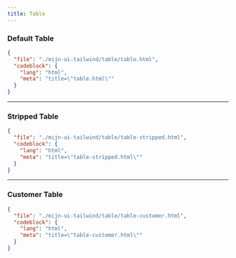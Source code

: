 ```yaml
---
title: Table
---
```


### Default Table

<TWComponentPreview src="/table/table" />

```json doc-gen:file
{
  "file": "./mijn-ui-tailwind/table/table.html",
  "codeblock": {
    "lang": "html",
    "meta": "title=\"table.html\""
  }
}
```

---

### Stripped Table

<TWComponentPreview src="/table/table-stripped" />

```json doc-gen:file
{
  "file": "./mijn-ui-tailwind/table/table-stripped.html",
  "codeblock": {
    "lang": "html",
    "meta": "title=\"table-stripped.html\""
  }
}
```

---

### Customer Table

<TWComponentPreview src="/table/table-customer" />

```json doc-gen:file
{
  "file": "./mijn-ui-tailwind/table/table-customer.html",
  "codeblock": {
    "lang": "html",
    "meta": "title=\"table-customer.html\""
  }
}
```
